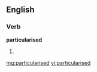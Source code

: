 ==English==

===Verb===
'''particularised'''

# {{past of|[[particularise]]}}

[[mg:particularised]]
[[vi:particularised]]